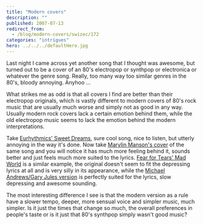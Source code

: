 ```yaml
---
title: "Modern covers"
description: ""
published: 2007-07-13
redirect_from:
  - /blog/modern-covers/swizec/172
categories: "intrigues"
hero: ../../../defaultHero.jpg
---
```


Last night I came across yet another song that I thought was awesome, but turned out to be a cover of an 80's electropop or synthpop or electronica or whatever the genre song. Really, too many way too similar genres in the 80's, bloody annoying. Anyhoo ...

What strikes me as odd is that all covers I find are better than their electropop originals, which is vastly different to modern covers of 80's rock music that are usually much worse and simply not as good in any way. Usually modern rock covers lack a certain emotion behind them, while the old electropop music seems to lack the emotion behind the modern interpretations.

Take [Eurhythmics' Sweet Dreams](http://youtube.com/watch?v=OufZbzsUtIo), sure cool song, nice to listen, but utterly annoying in the way it's done. Now take [Marylin Manson's cover](http://youtube.com/watch?v=3iuve2OjY_8) of the same song and you will notice it has much more feeling behind it, sounds better and just feels much more suited to the lyrics. [Fear for Tears' Mad World](http://youtube.com/watch?v=4NAPw8N5vM8) is a similar example, the original doesn't seem to fit the depressing lyrics at all and is very silly in its appearance, while the [Michael Andrews/Gary Jules version](http://youtube.com/watch?v=v52Igdotisk) is perfectly suited for the lyrics, slow depressing and awesome sounding.

The most interesting difference I see is that the modern version as a rule have a slower tempo, deeper, more sensual voice and simpler music, much simpler. Is it just the times that change so much, the overall preferences in people's taste or is it just that 80's synthpop simply wasn't good music?
